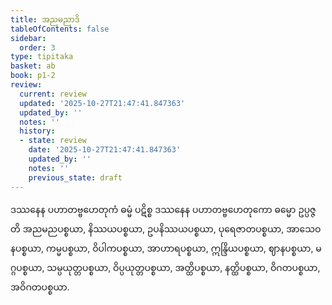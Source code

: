 ```yaml
---
title: အညမညာဒိ
tableOfContents: false
sidebar:
  order: 3
type: tipitaka
basket: ab
book: p1-2
review:
  current: review
  updated: '2025-10-27T21:47:41.847363'
  updated_by: ''
  notes: ''
  history:
  - state: review
    date: '2025-10-27T21:47:41.847363'
    updated_by: ''
    notes: ''
    previous_state: draft
---
```



<ReviewStatus review={frontmatter.review} showDetails={true} />

<HypothesisAnnotation frontmatter={frontmatter} />

<DynamicBreadcrumb />

<Division number="15" book="p1-2" e="ch" v="37" p="185">

<Paragraph number="1096" book="p1-2">
ဒဿနေန ပဟာတဗ္ဗဟေတုကံ ဓမ္မံ ပဋိစ္စ ဒဿနေန ပဟာတဗ္ဗဟေတုကော ဓမ္မော ဥပ္ပဇ္ဇတိ အညမညပစ္စယာ, နိဿယပစ္စယာ, ဥပနိဿယပစ္စယာ, ပုရေဇာတပစ္စယာ, အာသေဝနပစ္စယာ, ကမ္မပစ္စယာ, ဝိပါကပစ္စယာ, အာဟာရပစ္စယာ, ဣန္ဒြိယပစ္စယာ, ဈာနပစ္စယာ, မဂ္ဂပစ္စယာ, သမ္ပယုတ္တပစ္စယာ, ဝိပ္ပယုတ္တပစ္စယာ, အတ္ထိပစ္စယာ, နတ္ထိပစ္စယာ, ဝိဂတပစ္စယာ, အဝိဂတပစ္စယာ.
</Paragraph>
</Division>